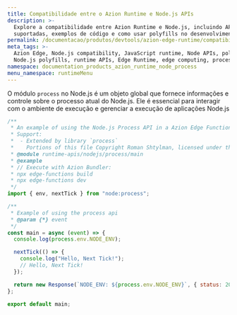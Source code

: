 ```yaml
---
title: Compatibilidade entre o Azion Runtime e Node.js APIs
description: >-
  Explore a compatibilidade entre Azion Runtime e Node.js, incluindo APIs
  suportadas, exemplos de código e como usar polyfills no desenvolvimento Edge.
permalink: /documentacao/produtos/devtools/azion-edge-runtime/compatibilidade/node/process/
meta_tags: >-
  Azion Edge, Node.js compatibility, JavaScript runtime, Node APIs, polyfills,
  Node.js polyfills, runtime APIs, Edge Runtime, edge computing, process
namespace: documentation_products_azion_runtime_node_process
menu_namespace: runtimeMenu
---
```


O módulo `process` no Node.js é um objeto global que fornece informações e controle sobre o processo atual do Node.js. Ele é essencial para interagir com o ambiente de execução e gerenciar a execução de aplicações Node.js

```javascript
/**
 * An example of using the Node.js Process API in a Azion Edge Function.
 * Support:
 *  - Extended by library `process`
 *    Portions of this file Copyright Roman Shtylman, licensed under the MIT license.
 * @module runtime-apis/nodejs/process/main
 * @example
 * // Execute with Azion Bundler:
 * npx edge-functions build
 * npx edge-functions dev
 */
import { env, nextTick } from "node:process";

/**
 * Example of using the process api
 * @param {*} event
 */
const main = async (event) => {
  console.log(process.env.NODE_ENV);

  nextTick(() => {
    console.log("Hello, Next Tick!");
    // Hello, Next Tick!
  });

  return new Response(`NODE_ENV: ${process.env.NODE_ENV}`, { status: 200 });
};

export default main;
```